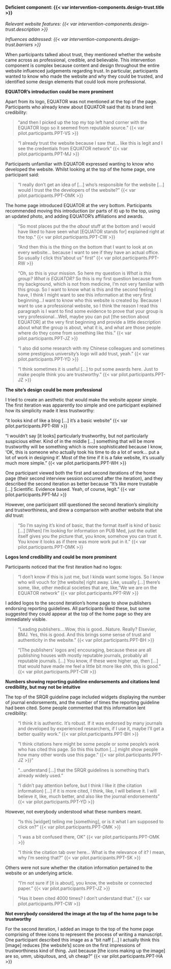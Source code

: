 #### Deficient component: {{< var intervention-components.design-trust.title >}}

_Relevant website features: {{< var intervention-components.design-trust.description >}}_

_Influences addressed: {{< var intervention-components.design-trust.barriers >}}_

When participants talked about trust, they mentioned whether the website came across as professional, credible, and believable. This intervention component is complex because content and design throughout the entire website influenced judgements regarding trust. In particular, participants wanted to know who made the website and why they could be trusted, and identified some design elements that could look more professional. 

**EQUATOR's introduction could be more prominent**

Apart from its logo, EQUATOR was not mentioned at the top of the page. Participants who already knew about EQUATOR said that its brand lent credibility: 

> "and then I picked up the top my top left hand corner with the EQUATOR logo so it seemed from reputable source." {{< var pilot.participants.PPT-VS >}}

> "I already trust the website because I saw that... like this is legit and I see the credentials from EQUATOR network" {{< var pilot.participants.PPT-MJ >}}

Participants unfamiliar with EQUATOR expressed wanting to know who developed the website. Whilst looking at the top of the home page, one participant said:

> "I really don't get an idea of [...] who's responsible for the website [...] would I trust the the developers of the website?" {{< var pilot.participants.PPT-OMK >}}

The home page introduced EQUATOR at the very bottom. Participants recommended moving this introduction (or parts of it) up to the top, using an updated photo, and adding EQUATOR's affiliations and awards. 

> "So most places put the the _about_ stuff at the bottom and I would have liked to have seen what [EQUATOR stands for] explained right at the top." {{< var pilot.participants.PPT-CW >}}

> "And then this is the thing on the bottom that I want to look at on every website... because I want to see if they have an actual office. So usually I click this "about us" first" {{< var pilot.participants.PPT-RW >}}

> "Oh, so this is your mission. So here my question is _What is this group? What is EQUATOR?_ So this is my first question because from my background, which is not from medicine, I'm not very familiar with this group. So I want to know what is this and the second feeling I have, I think I might want to see this information at the very first beginning...I want to know who this website is created by. Because I want to use a professional website, so I think the reason I read this paragraph is I want to find some evidence to prove that your group is very professional...Well, maybe you can put [the section about EQUATOR] at the very first beginning and provide a little description about what the group is about, what it is, and what are those people where do they come from something like this." {{< var pilot.participants.PPT-JZ >}}

> "I also did some research with my Chinese colleagues and sometimes some prestigious university's logo will add trust, yeah." {{< var pilot.participants.PPT-YD >}}

> "I think sometimes it is useful [...] to put some awards here. Just to make people think you are trustworthy." {{< var pilot.participants.PPT-JZ >}}

**The site's design could be more professional**

I tried to create an aesthetic that would make the website appear simple. The first iteration was apparently _too_ simple and one participant explained how its simplicity made it less trustworthy:

"it looks kind of like a blog [...] it's a basic website" {{< var pilot.participants.PPT-RW >}}

"I wouldn't say [it looks] particularly trustworthy, but not particularly suspicious either. Kind of in the middle [...] something that will be more trustworthy will be something which is more sophisticated because I know, 'OK, this is someone who actually took his time to do a lot of work... put a lot of work in designing it'. Most of the time if it is a fake website, it's usually much more simple." {{< var pilot.participants.PPT-WH >}}

One participant viewed both the first and second iterations of the home page (their second interview session occurred after the iteration), and they described the second iteration as better because "It's like more trustable [...] Scientific. Evidence based. Yeah, of course, legit." {{< var pilot.participants.PPT-MJ >}}

However, one participant still questioned the second iteration's simplicity and trustworthiness, and drew a comparison with another website that she _did_ trust:

> "So I'm saying it's kind of basic, that the format itself is kind of basic [...] [When] I'm looking for information on PUB Med, just the outlet itself gives you the picture that, you know, somehow you can trust it. You know it looks as if there was more work put in it." {{< var pilot.participants.PPT-OMK >}}

**Logos lend credibility and could be more prominent**

Participants noticed that the first iteration had no logos:

> "I don't know if this is just me, but I kinda want some logos. So I know who will
vouch for [the website] right away. Like, usually [...] there's some, like, other medical societies that are, like, "We we are on the EQUATOR network" {{< var pilot.participants.PPT-RW >}}

I added logos to the second iteration's home page to show publishers endorsing reporting guidelines. All participants liked these, but some suggested they could appear at the top of the home page so they are immediately visible.

> "Leading publishers....Wow, this is good...Nature. Really? Elsevier, BMJ. Yes, this is good. And this brings some sense of trust and authenticity in the website." {{< var pilot.participants.PPT-BH >}}

> "[The publishers' logos are] encouraging, because these are all publishing houses with mostly reputable journals, probably all reputable journals. [...] You know, if these were higher up, then [...] that would have made me feel a little bit more like ohh, this is good." {{< var pilot.participants.PPT-CW >}}

**Numbers showing reporting guideline endorsements and citations lend credibility, but may not be intuitive**

The top of the SRQR guideline page included widgets displaying the number of journal endorsements, and the number of times the reporting guideline had been cited. Some people commented that this information lent credibility: 

> "I think it is authentic. It's robust. If it was endorsed by many journals and developed by experienced researchers, if I use it, maybe I'll get a better quality work." {{< var pilot.participants.PPT-BH >}}

> "I think citations here might be some people or some people's work who has cited this page. So this this button [...] might show people how many other words use this page." {{< var pilot.participants.PPT-JZ >}}"

> "...understand [...] that the SRQR guidelines is something that's already widely used."

> "I didn't pay attention before, but I think I like it (the citation information) [...] if it is more cited, I think, like, I will believe it. I will believe it, like, much better, and also like the journal endorsements" {{< var pilot.participants.PPT-YD >}}

However, not everybody understood what these numbers meant.

> "Is this [widget] telling me [something], or is it what I am supposed to click on?" {{< var pilot.participants.PPT-OMK >}}

> "I was a bit confused there, OK" {{< var pilot.participants.PPT-OMK >}}

> "I think the citation tab over here... What is the relevance of it? I mean, why I'm seeing that?" {{< var pilot.participants.PPT-SK >}}

Others were not sure whether the citation information pertained to the website or an underlying article. 

> "I'm not sure if [it is about], you know, the website or connected paper." {{< var pilot.participants.PPT-JZ >}}

> "Has it been cited 4000 times? I don't understand that." {{< var pilot.participants.PPT-CW >}}

**Not everybody considered the image at the top of the home page to be trustworthy**

For the second iteration, I added an image to the top of the home page comprising of three icons to represent the process of writing a manuscript. One participant described this image as a "bit naff [...] I actually think this [image] reduces [the website's] score on the first impressions of trustworthiness kind of thing. Just because [the icons making up the image] are so, umm, ubiquitous, and, uh cheap?" {{< var pilot.participants.PPT-HA >}}